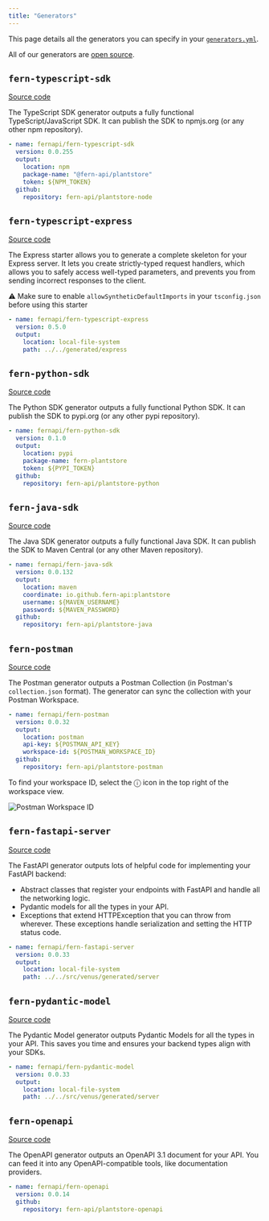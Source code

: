 ```yaml
---
title: "Generators"
---
```


This page details all the generators you can specify in your [`generators.yml`](generate#generators-yml).

All of our generators are [open source](https://github.com/fern-api).

## `fern-typescript-sdk`

[Source code](https://github.com/fern-api/fern-typescript)

The TypeScript SDK generator outputs a fully functional TypeScript/JavaScript
SDK. It can publish the SDK to npmjs.org (or any other npm repository).

```yaml generators.yml
- name: fernapi/fern-typescript-sdk
  version: 0.0.255
  output:
    location: npm
    package-name: "@fern-api/plantstore"
    token: ${NPM_TOKEN}
  github:
    repository: fern-api/plantstore-node
```

## `fern-typescript-express`

[Source code](https://github.com/fern-api/express-starter)

The Express starter allows you to generate a complete skeleton for your Express server. It lets you create
strictly-typed request handlers, which allows you to safely access well-typed parameters, and prevents you
from sending incorrect responses to the client.

⚠️ Make sure to enable `allowSyntheticDefaultImports` in your `tsconfig.json` before using this starter

```yaml generators.yml
- name: fernapi/fern-typescript-express
  version: 0.5.0
  output:
    location: local-file-system
    path: ../../generated/express
```

## `fern-python-sdk`

[Source code](https://github.com/fern-api/fern-python)

The Python SDK generator outputs a fully functional Python
SDK. It can publish the SDK to pypi.org (or any other pypi repository).

```yaml generators.yml
- name: fernapi/fern-python-sdk
  version: 0.1.0
  output:
    location: pypi
    package-name: fern-plantstore
    token: ${PYPI_TOKEN}
  github:
    repository: fern-api/plantstore-python
```

## `fern-java-sdk`

[Source code](https://github.com/fern-api/fern-java)

The Java SDK generator outputs a fully functional Java
SDK. It can publish the SDK to Maven Central (or any other Maven repository).

```yaml generators.yml
- name: fernapi/fern-java-sdk
  version: 0.0.132
  output:
    location: maven
    coordinate: io.github.fern-api:plantstore
    username: ${MAVEN_USERNAME}
    password: ${MAVEN_PASSWORD}
  github:
    repository: fern-api/plantstore-java
```

## `fern-postman`

[Source code](https://github.com/fern-api/fern-postman)

The Postman generator outputs a Postman Collection (in Postman's
`collection.json` format). The generator can sync the collection with your
Postman Workspace.

```yaml generators.yml
- name: fernapi/fern-postman
  version: 0.0.32
  output:
    location: postman
    api-key: ${POSTMAN_API_KEY}
    workspace-id: ${POSTMAN_WORKSPACE_ID}
  github:
    repository: fern-api/plantstore-postman
```

To find your workspace ID, select the ⓘ icon in the top right of the workspace view.

![Postman Workspace ID](images/postman-workspace-id.png)

## `fern-fastapi-server`

[Source code](https://github.com/fern-api/fern-python)

The FastAPI generator outputs lots of helpful code for implementing your FastAPI backend:

- Abstract classes that register your endpoints with FastAPI and handle all the networking logic.
- Pydantic models for all the types in your API.
- Exceptions that extend HTTPException that you can throw from wherever. These
  exceptions handle serialization and setting the HTTP status code.

```yaml generators.yml
- name: fernapi/fern-fastapi-server
  version: 0.0.33
  output:
    location: local-file-system
    path: ../../src/venus/generated/server
```

## `fern-pydantic-model`

[Source code](https://github.com/fern-api/fern-python)

The Pydantic Model generator outputs Pydantic Models for all the types in your
API. This saves you time and ensures your backend types align with your SDKs.

```yaml generators.yml
- name: fernapi/fern-pydantic-model
  version: 0.0.33
  output:
    location: local-file-system
    path: ../../src/venus/generated/server
```

## `fern-openapi`

[Source code](https://github.com/fern-api/fern-openapi)

The OpenAPI generator outputs an OpenAPI 3.1 document for your API. You can feed
it into any OpenAPI-compatible tools, like documentation providers.

```yaml generators.yml
- name: fernapi/fern-openapi
  version: 0.0.14
  github:
    repository: fern-api/plantstore-openapi
```
